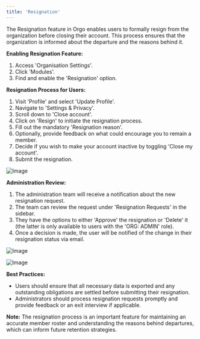 ```yaml
---
title: 'Resignation'
---
```


The Resignation feature in Orgo enables users to formally resign from the organization before closing their account. This process ensures that the organization is informed about the departure and the reasons behind it.

**Enabling Resignation Feature:**

1. Access 'Organisation Settings'.
2. Click 'Modules'.
3. Find and enable the 'Resignation' option.

**Resignation Process for Users:**

1. Visit 'Profile' and select 'Update Profile'.
2. Navigate to 'Settings & Privacy'.
3. Scroll down to 'Close account'.
4. Click on 'Resign' to initiate the resignation process.
5. Fill out the mandatory 'Resignation reason'.
6. Optionally, provide feedback on what could encourage you to remain a member.
7. Decide if you wish to make your account inactive by toggling 'Close my account'.
8. Submit the resignation.

![Image](/images/platform/Screenshot-2024-02-29-at-18.32.13.png)

**Administration Review:**

1. The administration team will receive a notification about the new resignation request.
2. The team can review the request under 'Resignation Requests' in the sidebar.
3. They have the options to either 'Approve' the resignation or 'Delete' it (the latter is only available to users with the 'ORG: ADMIN' role).
4. Once a decision is made, the user will be notified of the change in their resignation status via email.

![Image](/images/platform/Screenshot-2024-02-29-at-18.32.40.png)

![Image](/images/platform/Screenshot-2024-02-29-at-18.33.43.png)

**Best Practices:**

* Users should ensure that all necessary data is exported and any outstanding obligations are settled before submitting their resignation.
* Administrators should process resignation requests promptly and provide feedback or an exit interview if applicable.

**Note:** The resignation process is an important feature for maintaining an accurate member roster and understanding the reasons behind departures, which can inform future retention strategies.